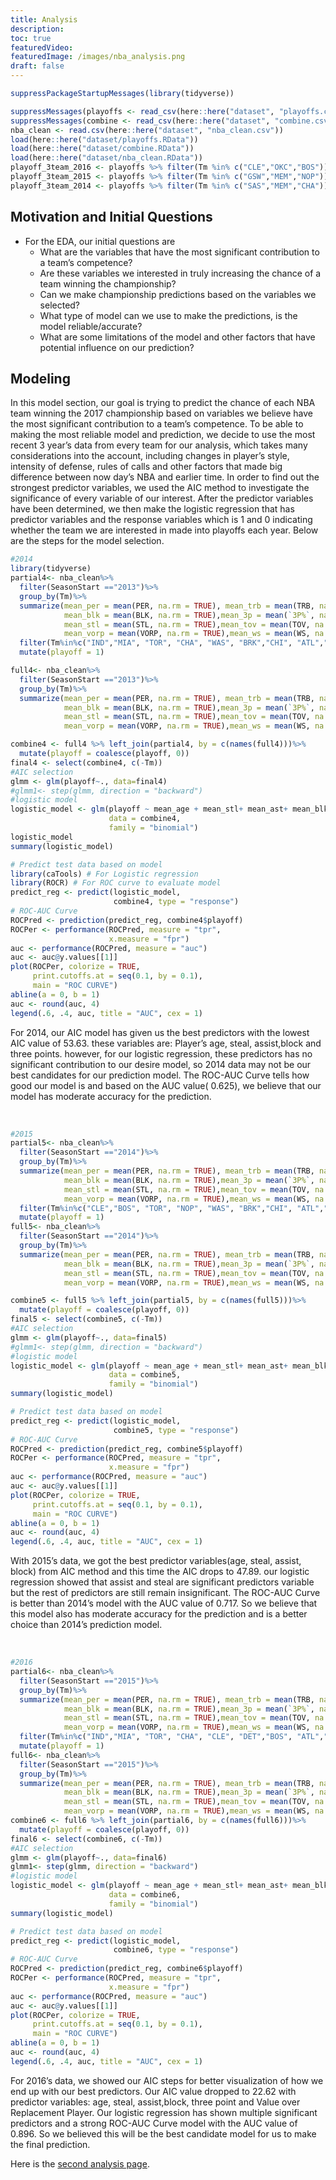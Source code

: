 ```yaml
---
title: Analysis
description:
toc: true
featuredVideo:
featuredImage: /images/nba_analysis.png
draft: false
---
```


```r
suppressPackageStartupMessages(library(tidyverse))

suppressMessages(playoffs <- read_csv(here::here("dataset", "playoffs.csv")))
suppressMessages(combine <- read_csv(here::here("dataset", "combine.csv")))
nba_clean <- read.csv(here::here("dataset", "nba_clean.csv"))
load(here::here("dataset/playoffs.RData"))
load(here::here("dataset/combine.RData"))
load(here::here("dataset/nba_clean.RData"))
playoff_3team_2016 <- playoffs %>% filter(Tm %in% c("CLE","OKC","BOS")) %>% filter(SeasonStart =="2015")
playoff_3team_2015 <- playoffs %>% filter(Tm %in% c("GSW","MEM","NOP")) %>% filter(SeasonStart =="2014")
playoff_3team_2014 <- playoffs %>% filter(Tm %in% c("SAS","MEM","CHA")) %>% filter(SeasonStart =="2013")


```
## Motivation and Initial Questions

* For the EDA, our initial questions are
  * What are the variables that have the most significant contribution to a team’s competence?
  * Are these variables we interested in truly increasing the chance of a team winning the championship?
  * Can we make championship predictions based on the variables we selected?
  * What type of model can we use to make the predictions, is the model reliable/accurate? 
  * What are some limitations of the model and other factors that have potential influence on our prediction?


## Modeling

In this model section, our goal is trying to predict the chance of each NBA team winning the 2017 championship based on variables we believe have the most significant contribution to a team’s competence. To be able to making the most reliable model and prediction, we decide to use the most recent 3 year’s data from every team for our analysis, which takes many considerations into the account, including changes in player’s style, intensity of defense, rules of calls and other factors that made big difference between now day’s NBA and earlier time. In order to find out the strongest predictor variables, we used the AIC method to investigate the significance of every variable of our interest. After the predictor variables have been determined, we then make the logistic regression that has predictor variables and the response variables which is 1 and 0 indicating whether the team we are interested in made into playoffs each year. Below are the steps for the model selection.
```r
#2014
library(tidyverse)
partial4<- nba_clean%>%
  filter(SeasonStart =="2013")%>%
  group_by(Tm)%>%
  summarize(mean_per = mean(PER, na.rm = TRUE), mean_trb = mean(TRB, na.rm = TRUE),mean_ast = mean(AST, na.rm = TRUE),
            mean_blk = mean(BLK, na.rm = TRUE),mean_3p = mean(`3P%`, na.rm = TRUE),mean_age = mean(Age, na.rm = TRUE),mean_G = mean(G, na.rm = TRUE),
            mean_stl = mean(STL, na.rm = TRUE),mean_tov = mean(TOV, na.rm = TRUE),mean_ows = mean(OWS, na.rm = TRUE),mean_ows = mean(DWS, na.rm = TRUE),
            mean_vorp = mean(VORP, na.rm = TRUE),mean_ws = mean(WS, na.rm = TRUE),mean_pf = mean(PF, na.rm = TRUE),mean_fg = mean(FG, na.rm = TRUE),mean_ts = mean(`TS%`, na.rm = TRUE))%>%
  filter(Tm%in%c("IND","MIA", "TOR", "CHA", "WAS", "BRK","CHI", "ATL","SAS","OKC","LAC","HOU","POR","GSW","MEM","DAL"))%>%
  mutate(playoff = 1)

full4<- nba_clean%>%
  filter(SeasonStart =="2013")%>%
  group_by(Tm)%>%
  summarize(mean_per = mean(PER, na.rm = TRUE), mean_trb = mean(TRB, na.rm = TRUE),mean_ast = mean(AST, na.rm = TRUE),
            mean_blk = mean(BLK, na.rm = TRUE),mean_3p = mean(`3P%`, na.rm = TRUE),mean_age = mean(Age, na.rm = TRUE),mean_G = mean(G, na.rm = TRUE),
            mean_stl = mean(STL, na.rm = TRUE),mean_tov = mean(TOV, na.rm = TRUE),mean_ows = mean(OWS, na.rm = TRUE),mean_ows = mean(DWS, na.rm = TRUE),
            mean_vorp = mean(VORP, na.rm = TRUE),mean_ws = mean(WS, na.rm = TRUE),mean_pf = mean(PF, na.rm = TRUE),mean_fg = mean(FG, na.rm = TRUE),mean_ts = mean(`TS%`, na.rm = TRUE)) 

combine4 <- full4 %>% left_join(partial4, by = c(names(full4)))%>% 
  mutate(playoff = coalesce(playoff, 0))
final4 <- select(combine4, c(-Tm))
#AIC selection
glmm <- glm(playoff~., data=final4)
#glmm1<- step(glmm, direction = "backward")
#logistic model
logistic_model <- glm(playoff ~ mean_age + mean_stl+ mean_ast+ mean_blk+ mean_3p, 
                      data = combine4, 
                      family = "binomial")
logistic_model
summary(logistic_model)

# Predict test data based on model
library(caTools) # For Logistic regression
library(ROCR) # For ROC curve to evaluate model
predict_reg <- predict(logistic_model, 
                       combine4, type = "response")
# ROC-AUC Curve
ROCPred <- prediction(predict_reg, combine4$playoff) 
ROCPer <- performance(ROCPred, measure = "tpr", 
                      x.measure = "fpr")
auc <- performance(ROCPred, measure = "auc")
auc <- auc@y.values[[1]]
plot(ROCPer, colorize = TRUE, 
     print.cutoffs.at = seq(0.1, by = 0.1), 
     main = "ROC CURVE")
abline(a = 0, b = 1)
auc <- round(auc, 4)
legend(.6, .4, auc, title = "AUC", cex = 1)

```
For 2014, our AIC model has given us the best predictors with the lowest AIC value of 53.63. these variables are: Player's age, steal, assist,block and three points. however, for our logistic regression, these predictors has no significant contribution to our desire model, so 2014 data may not be our best candidates for our prediction model. 
The ROC-AUC Curve tells how good our model is and based on the AUC value( 0.625), we believe that our model has moderate accuracy for the prediction.

<br> 


```r
#2015
partial5<- nba_clean%>%
  filter(SeasonStart =="2014")%>%
  group_by(Tm)%>%
  summarize(mean_per = mean(PER, na.rm = TRUE), mean_trb = mean(TRB, na.rm = TRUE),mean_ast = mean(AST, na.rm = TRUE),
            mean_blk = mean(BLK, na.rm = TRUE),mean_3p = mean(`3P%`, na.rm = TRUE),mean_age = mean(Age, na.rm = TRUE),mean_G = mean(G, na.rm = TRUE),
            mean_stl = mean(STL, na.rm = TRUE),mean_tov = mean(TOV, na.rm = TRUE),mean_ows = mean(OWS, na.rm = TRUE),mean_ows = mean(DWS, na.rm = TRUE),
            mean_vorp = mean(VORP, na.rm = TRUE),mean_ws = mean(WS, na.rm = TRUE),mean_pf = mean(PF, na.rm = TRUE),mean_fg = mean(FG, na.rm = TRUE),mean_ts = mean(`TS%`, na.rm = TRUE))%>%
  filter(Tm%in%c("CLE","BOS", "TOR", "NOP", "WAS", "BRK","CHI", "ATL","SAS","MIL","LAC","HOU","POR","GSW","MEM","DAL"))%>%
  mutate(playoff = 1)
full5<- nba_clean%>%
  filter(SeasonStart =="2014")%>%
  group_by(Tm)%>%
  summarize(mean_per = mean(PER, na.rm = TRUE), mean_trb = mean(TRB, na.rm = TRUE),mean_ast = mean(AST, na.rm = TRUE),
            mean_blk = mean(BLK, na.rm = TRUE),mean_3p = mean(`3P%`, na.rm = TRUE),mean_age = mean(Age, na.rm = TRUE),mean_G = mean(G, na.rm = TRUE),
            mean_stl = mean(STL, na.rm = TRUE),mean_tov = mean(TOV, na.rm = TRUE),mean_ows = mean(OWS, na.rm = TRUE),mean_ows = mean(DWS, na.rm = TRUE),
            mean_vorp = mean(VORP, na.rm = TRUE),mean_ws = mean(WS, na.rm = TRUE),mean_pf = mean(PF, na.rm = TRUE),mean_fg = mean(FG, na.rm = TRUE),mean_ts = mean(`TS%`, na.rm = TRUE))

combine5 <- full5 %>% left_join(partial5, by = c(names(full5)))%>% 
  mutate(playoff = coalesce(playoff, 0))
final5 <- select(combine5, c(-Tm))
#AIC selection
glmm <- glm(playoff~., data=final5)
#glmm1<- step(glmm, direction = "backward")
#logistic model
logistic_model <- glm(playoff ~ mean_age + mean_stl+ mean_ast+ mean_blk, 
                      data = combine5, 
                      family = "binomial")
summary(logistic_model)

# Predict test data based on model
predict_reg <- predict(logistic_model, 
                       combine5, type = "response")
# ROC-AUC Curve
ROCPred <- prediction(predict_reg, combine5$playoff) 
ROCPer <- performance(ROCPred, measure = "tpr", 
                      x.measure = "fpr")
auc <- performance(ROCPred, measure = "auc")
auc <- auc@y.values[[1]]
plot(ROCPer, colorize = TRUE, 
     print.cutoffs.at = seq(0.1, by = 0.1), 
     main = "ROC CURVE")
abline(a = 0, b = 1)
auc <- round(auc, 4)
legend(.6, .4, auc, title = "AUC", cex = 1)

```
With 2015's data, we got the best predictor variables(age, steal, assist, block) from AIC method and this time the AIC drops to 47.89. our logistic regression showed that assist and steal are significant predictors variable but the rest of predictors are still remain insignificant. The ROC-AUC Curve is better than 2014's model with the AUC value of 0.717. So we believe that this model also has moderate accuracy for the prediction and is a better choice than 2014's prediction model.

<br> 


```r
#2016
partial6<- nba_clean%>%
  filter(SeasonStart =="2015")%>%
  group_by(Tm)%>%
  summarize(mean_per = mean(PER, na.rm = TRUE), mean_trb = mean(TRB, na.rm = TRUE),mean_ast = mean(AST, na.rm = TRUE),
            mean_blk = mean(BLK, na.rm = TRUE),mean_3p = mean(`3P%`, na.rm = TRUE),mean_age = mean(Age, na.rm = TRUE),mean_G = mean(G, na.rm = TRUE),
            mean_stl = mean(STL, na.rm = TRUE),mean_tov = mean(TOV, na.rm = TRUE),mean_ows = mean(OWS, na.rm = TRUE),mean_ows = mean(DWS, na.rm = TRUE),
            mean_vorp = mean(VORP, na.rm = TRUE),mean_ws = mean(WS, na.rm = TRUE),mean_pf = mean(PF, na.rm = TRUE),mean_fg = mean(FG, na.rm = TRUE),mean_ts = mean(`TS%`, na.rm = TRUE))%>%
  filter(Tm%in%c("IND","MIA", "TOR", "CHA", "CLE", "DET","BOS", "ATL","SAS","OKC","LAC","HOU","POR","GSW","MEM","DAL"))%>%
  mutate(playoff = 1)
full6<- nba_clean%>%
  filter(SeasonStart =="2015")%>%
  group_by(Tm)%>%
  summarize(mean_per = mean(PER, na.rm = TRUE), mean_trb = mean(TRB, na.rm = TRUE),mean_ast = mean(AST, na.rm = TRUE),
            mean_blk = mean(BLK, na.rm = TRUE),mean_3p = mean(`3P%`, na.rm = TRUE),mean_age = mean(Age, na.rm = TRUE),mean_G = mean(G, na.rm = TRUE),
            mean_stl = mean(STL, na.rm = TRUE),mean_tov = mean(TOV, na.rm = TRUE),mean_ows = mean(OWS, na.rm = TRUE),mean_ows = mean(DWS, na.rm = TRUE),
            mean_vorp = mean(VORP, na.rm = TRUE),mean_ws = mean(WS, na.rm = TRUE),mean_pf = mean(PF, na.rm = TRUE),mean_fg = mean(FG, na.rm = TRUE),mean_ts = mean(`TS%`, na.rm = TRUE))
combine6 <- full6 %>% left_join(partial6, by = c(names(full6)))%>% 
  mutate(playoff = coalesce(playoff, 0))
final6 <- select(combine6, c(-Tm))
#AIC selection
glmm <- glm(playoff~., data=final6)
glmm1<- step(glmm, direction = "backward")
#logistic model
logistic_model <- glm(playoff ~ mean_age + mean_stl+ mean_ast+ mean_blk+ mean_3p, 
                      data = combine6, 
                      family = "binomial")
summary(logistic_model)

# Predict test data based on model
predict_reg <- predict(logistic_model, 
                       combine6, type = "response")
# ROC-AUC Curve
ROCPred <- prediction(predict_reg, combine6$playoff) 
ROCPer <- performance(ROCPred, measure = "tpr", 
                      x.measure = "fpr")
auc <- performance(ROCPred, measure = "auc")
auc <- auc@y.values[[1]]
plot(ROCPer, colorize = TRUE, 
     print.cutoffs.at = seq(0.1, by = 0.1), 
     main = "ROC CURVE")
abline(a = 0, b = 1)
auc <- round(auc, 4)
legend(.6, .4, auc, title = "AUC", cex = 1)

```
For 2016's data, we showed our AIC steps for better visualization of how we end up with our best predictors. Our AIC value dropped to 22.62 with predictor variables: age, steal, assist,block, three point and Value over Replacement Player. Our logistic regression has shown multiple significant predictors and a strong ROC-AUC Curve model with the AUC value of 0.896. So we believed this will be the best candidate model for us to make the final prediction.


Here is the [second analysis page](/analysis2/).